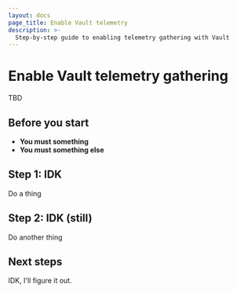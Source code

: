 ```yaml
---
layout: docs
page_title: Enable Vault telemetry
description: >-
  Step-by-step guide to enabling telemetry gathering with Vault
---
```


# Enable Vault telemetry gathering

TBD

## Before you start

- **You must something**
- **You must something else**

## Step 1: IDK

Do a thing

## Step 2: IDK (still)

Do another thing

## Next steps

IDK, I'll figure it out.